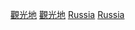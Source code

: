 [[Category:俄羅斯旅遊|觀光地]]
[[Category:俄羅斯地理|觀光地]]
[[Category:亞洲各國旅遊景點|Russia]]
[[Category:歐洲各國旅遊景點|Russia]]